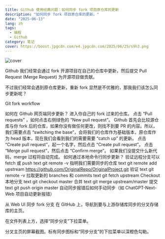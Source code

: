 ```yaml
---
title: Github 使用经典问题：如何同步 fork 项目原仓库的更新
description: "如何同步 fork 项目原仓库的更新。"
date: "2025-06-13"
lang: zh
tags:
  - 编程
  - Github
category: 笔记
cover: https://boost.jpgcdn.com/e4.jpgcdn.com/2025/06/25/s9h3.png
---
```



<Image
  src="https://boost.jpgcdn.com/e4.jpgcdn.com/2025/06/25/s9h3.png"
  alt="cover"
  width={999}
  height={527}
  isArticleImage={true}
/>

Github 我们经常会通过 fork 开源项目在自己的仓库中更新，然后提交 Pull Request (Merge Request) 为开源项目做贡献。

不过我们经常会遇到原仓库更新，重新 fork 显然是不优雅的，那我我们该怎么同步更新呢？

Git fork workflow

如何在 Github 网页端同步更新？
进入你自己的 fork 过来的仓库。
点击 “Pull requests” ，如何点击右侧绿色的 “New pull request”。
Github 首先会比较源仓库与你 fork 后的仓库，如果你没有做任何更改，则找不到要 PR 的内容。所以，我们需要点击 “switching the base”，会将我们的仓库作为基础版本，原仓库作为 head 版本，现在我们会看到我们的需要需要 “catch up” 的更新。
点击 “Create pull request”，起一个名字，然后点击 “Create pull request”。
点击 “Merge pull request”，然后点击 “Confirm merge”。
如果我们没提交什么新代码，merge 过程将自动完成。
如何通过本地命令行同步更新？
验证远程分支可以 fetch 或 push
text
git remote -v
指明我们需要同步的仓库
text
git remote add upstream https://github.com/OriginalRepo/OriginalProject.git
验证
text
git remote -v
拉取更新的 branches 和 commits
text
git fetch upstream
Checkout 本地分支
text
git checkout master
合并
text
git merge upstream/master
提交
text
git push origin master
自动同步报错后如何手动同步（如 ChatGPT-Next-Web 项目自动更新报错）

从 Web UI 同步 fork 分支
在 GitHub 上，导航到要与上游存储库同步的分叉存储库的主页。

在文件列表上方，选择“同步分支”下拉菜单。

分叉主页的屏幕截图。标有同步图标和“同步分支”的下拉菜单以深橙色勾勒。
